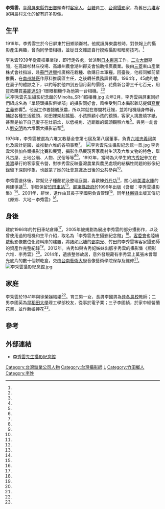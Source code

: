
{{Infobox Person
|name   =李秀雲
|image     = 
|image_size     = 200px
|caption = 
|birth_date  = 1919年
|birth_place = {{TWN-JPN}}[[阿緱廳|阿緱廳]]二崙區頭崙庄
|death_date  ={{death year and age|2001|1919}}
|death_place = {{TWN}}
|nationality = {{ROC}}
|alma_mater = 屏東農業學校
|office = 
|term_start = 
|term_end = 
|spouse = 徐榮娣
|releative=
|children = 李國男（長男）<br/>李國英（二男）<br/>李國禎（三男）
}}

'''李秀雲'''{{BD|1919年||2001年||}}，[[臺灣|臺灣]][[屏東縣|屏東縣]][[竹田鄉|竹田鄉]]頭崙村[[臺灣客家人|客家人]]，[[台糖|台糖]]員工、[[台灣攝影|台灣攝影]]家，為舊日[[六堆|六堆]]客家與農村文化的留有許多影像。

==生平==

1919年，李秀雲生於今日屏東竹田鄉頭崙村。他就讀屏東農校時，對快報上的攝影產生興趣，曾向同學借相機，並從日文雜誌自行摸索攝影和暗房技巧。<ref name="施婉慧"/>

李秀雲1939年從農校畢業後，即行走各處，曾派到[[日本|日本]][[東京|東京]]工作。[[二次大戰|二次大戰]]期間，在高雄杉林庄役場、高雄州農會潮州郡支會協助推廣農業。後由[[三菱财阀|三菱]]東山產業株式會社指派，赴[[蘇門達臘|蘇門達臘]]推廣棉花栽種、收購日本軍糧。回臺後，他經同鄉前輩推薦，在[[南州糖廠|南州糖廠]]作原料推廣區主任，之後轉任農務課督導。1964年，45歲的他在妻子的體諒之下，以約等於他四到五個月薪的價格，花費新台幣三千七百元，用貸款購買[[美能達|美能達]]SR-1單眼相機作為他第一台相機。<ref name="施婉慧"/><ref name="黃學誠"/>
[[File:李秀雲先生攝影紀念館的Minolta_SR-1照相機.jpg|thumb]]
次年2月，李秀雲與屏東同好們組成名為「單鏡頭攝影俱樂部」的攝影同好會，風格受到日本攝影雜誌提倡[[寫實主義|寫實主義]]影響<ref name="施婉慧"/>。他因工作要接觸蔗農，所以常就在鄉間村莊裡，並將相機隨身帶著，捕捉各種生活鏡頭，如田裡架起搖籃、小孩照顧小孩的鏡頭，客家人挑擔燒字紙，甚至是拍下自己妻子在灶前炊，以低視角、近距離的鏡頭觀察六堆<ref name="黃小琪、彭晉祿"/>。與另一創會人[[劉安明|劉安明]]為六堆兩大攝影前輩<ref name="劉安明"/>。

1976年，李秀雲被選為六堆文教基金會第七屆及第八屆董事，負責[[六堆忠義祠|六堆忠義祠]]美化及設計庭園，並推動六堆的各項事務<ref name="黃學誠"/>。
[[File:李秀雲先生攝影紀念館一景.jpg|thumb]]
李秀雲常參加各類攝影比賽和展覽，攝影作品展現客家農村生活及六堆文物的特色，舉凡古屋、土地公廟、人物、民俗等等<ref name="施婉慧"/><ref name="黃學誠"/>。1992年，當時為大學生的[[古秀妃|古秀妃]]參加在[[美濃區|美濃]]舉行的客家夏令營，對李秀雲反映臺灣農業與農民處境的結構性問題的影像紀錄留下深刻印象，也啟蒙了她的社會意識及日後的公共參與<ref name="古秀妃"/>。

李秀雲退休後，常幫兒子種蘭花及整理庭園，喜歡練[[外丹功|外丹功]]<ref name="黃學誠"/>，關心過[[美濃水庫|美濃水庫]]的興建爭議<ref name="反水庫"/>、爭取保留[[竹田車站|竹田車站]]<ref name="施婉慧"/>。[[屏東縣政府|屏東縣政府]]於1996年出版《吾鄉：李秀雲攝影集》<ref name="李秀雲攝影集"/>。2001年，辭世，遺作由其長子李國男負責管理<ref name="施婉慧"/>，同年[[林磐聳|林磐聳]]出版其傳記《原鄉．大地－李秀雲》<ref name="林磐聳"/>。

==身後==

建於1966年的竹田車站倉庫<ref name="施婉慧2"/>，2005年被規劃為展出李秀雲的部分攝影作，以及曾使用過的相機和生平介紹，取名為「李秀雲先生攝影紀念館」<ref name="施婉慧"/>。[[客委會|客委會]]也陸續啟動影像數位化資料庫的建置，將諸如[[北埔鄉|北埔]]的[[鄧南光|鄧南光]]、竹田的李秀雲等客家攝影師的資產作完整紀錄<ref name="黃小琪、彭晉祿"/>。2012年，古秀如與古秀妃姊妹出版李秀雲的攝影集《顯影六堆．李秀雲》<ref name="古秀如"/>。2014年，遺族整修故居，意外發現藏有李秀雲上萬張未曾曝光底片的數十個餅乾盒，交由[[台南藝術大學|台南藝術大學]]音像藝術學院保存及維修<ref name="中國時報"/>。
[[File:李秀雲攝影紀念館.jpg|thumb]]
==家庭==

李秀雲於1941年與徐榮娣結婚<ref name="施婉慧"/>。育三男一女，長男李國男為[[國立佳冬高級農業職業學校|佳冬農校]]教師；二男李國英為[[早稻田大學|早稻田大學]]理工學部校友，從事於電子業；三子李國禎，於家中經營蘭花業，並作新娘捧花<ref name="黃學誠"/>。

==參考==
{{Portal box|人物|台灣||攝影}}
{{Reflist|35em|refs =

<ref name="林磐聳">{{cite book |author=林磐聳|chapter=|title=《原鄉．大地－李秀雲》|date=2001|publisher=屏東縣立文化中心|location=|language=zh-tw |isbn=}}</ref>

<ref name="李秀雲攝影集">{{cite book |author=李秀雲|chapter=|title=《吾鄉：李秀雲攝影集》|date=1996|publisher=屏東縣立文化中心|location=|language=zh-tw |isbn=}}</ref>

<ref name="古秀妃">{{cite book |author=古秀妃|chapter=〈後記一 再見農村〉|title=《顯影六堆．李秀雲》|date=2012-01-30|publisher=客家委員會客家文化發展中心|location=|language=zh-tw |isbn=9789860304862}}</ref>

<ref name="古秀如">{{cite book |author=古秀如|chapter=〈後記二 飲水思源〉|title=《顯影六堆．李秀雲》|date=2012-01-30|publisher=客家委員會客家文化發展中心|location=|language=zh-tw |isbn=9789860304862}}</ref>

<ref name="施婉慧2">{{cite book |author=施婉慧|chapter=〈竹田車站〉|title=《竹田寶地-頓物庄的黃金歲月》|date=2008-07|publisher=行政院客家委員會|location=|language=zh-tw|isbn=9789860148152}}</ref>

<ref name="反水庫">{{cite journal |author=|title=〈反水庫、保美濃，救客家文化〉|journal=《六堆風雲》|issue=第45期|date=1994-05|publisher=六堆風雲雜誌社|location=|language=zh-tw}}</ref>

<ref name="黃學誠">{{cite journal |author=黃學誠|title=〈六堆民間攝影家　李秀雲〉|journal=《六堆風雲》|issue=第30期|date=1991-11|publisher=六堆風雲雜誌社|location=|language=zh-tw}}</ref>

<ref name="劉安明">{{cite journal |author=|title=〈【親吻土地】劉安明攝影紀實出版〉|journal=《六堆風雲》|issue=第122期|date=2007-05|publisher=六堆風雲雜誌社|location=|language=zh-tw}}</ref>

<ref name="施婉慧">{{cite book |author=施婉慧|chapter=〈李秀雲攝影作品〉|title=《竹田寶地-頓物庄的黃金歲月》|date=2008-07|publisher=行政院客家委員會|location=臺灣|language=zh-tw |isbn=9789860148152}}</ref>

<ref name="中國時報">{{Cite news|url=https://tw.news.yahoo.com/%E5%8D%97%E8%97%9D%E5%A4%A7-%E6%89%93%E9%96%8B%E9%A4%85%E4%B9%BE%E7%9B%92%E8%A8%98%E6%86%B6-215005550.html|title=南藝大 打開餅乾盒記憶|language=zh-tw|publisher=《中國時報》|author=曹婷婷|date=2015-07-15|accessdate=2016-03-25|archive-date=2017-03-05|archive-url=https://web.archive.org/web/20170305001429/https://tw.news.yahoo.com/%E5%8D%97%E8%97%9D%E5%A4%A7-%E6%89%93%E9%96%8B%E9%A4%85%E4%B9%BE%E7%9B%92%E8%A8%98%E6%86%B6-215005550.html|dead-url=no}}</ref>

<ref name="黃小琪、彭晉祿">{{Cite news|url=http://cn.rti.org.tw/radio/hakka/Hakka_NewsContent.aspx?OnRadioNews_id=18408|title=70年代的六堆 李秀雲鏡頭捕捉|language=zh-tw|publisher=客家電視台|author=黃小琪、彭晉祿|date=2011-06-08|accessdate=2016-03-25|deadurl=yes|archiveurl=https://web.archive.org/web/20160406045730/http://cn.rti.org.tw/radio/hakka/Hakka_NewsContent.aspx?OnRadioNews_id=18408|archivedate=2016-04-06}}</ref>

}}

==外部連結==
*[https://web.archive.org/web/20160304095027/http://jhutian-station.tw/ 李秀雲先生攝影紀念館]

[[Category:台灣糖業公司人物|Category:台灣糖業公司人物]]
[[Category:台灣攝影師|Category:台灣攝影師]]
[[Category:客家裔臺灣人|L]]
[[Category:竹田鄉人|Category:竹田鄉人]]
[[Category:李姓|Category:李姓]]